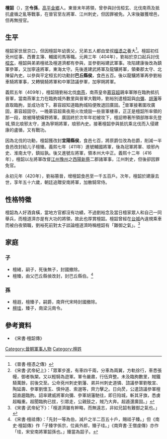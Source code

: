 {{Infobox Biography
| subject_name   = 檀韶
| image_name     = 
| image_size     = 
| image_caption  =
| date_of_birth  = 366年
| place_of_birth = 東晉僑置[[徐州_(三國至明朝)|徐州]][[京口|京口]]
| date_of_death  = 421年
| place_of_death = 南朝宋建康
| occupation     = 東晉、南朝宋官員
}}

'''檀韶'''（{{bd|366年||421年|catIdx=T}}），[[表字|字]]'''令孫'''，[[高平郡|高平]][[金鄉縣|金鄉]]人。東晉末年將領，曾參與討伐桓玄、北伐南燕及抵抗盧循之亂等戰事，在晉官至左將軍、江州刺史，但因罪被免。入宋後雖獲增邑，但再無授官。

== 生平 ==
檀韶家世居京口，但因檀韶年幼喪父，兄弟五人都由堂叔[[檀憑之|檀憑之]]養大<ref>《晉書·檀憑之傳》</ref>。檀韶初任兗州從事、西曹主簿、輔國司馬等職。元興三年（404年），劉裕於京口起兵討伐[[桓玄|桓玄]]，檀韶與弟弟檀祗及檀道濟都有參與，並參劉裕建武軍事。攻陷建康後改為鎮軍參軍，又加寧遠將軍，東海太守。先後進建武將軍及龍驤將軍，領秦郡太守、北陳留內史。以參與平定桓玄的功勳封'''巴丘縣侯'''，食邑五百。後以龍驤將軍再參劉裕車騎將軍事，又轉驍騎將軍和中軍諮議參軍，加寧朔將軍。

義熙五年（409年），檀韶隨劉裕北伐[[南燕_(十六國)|南燕]]，南燕皇帝[[慕容超|慕容超]]親率軍隊在臨朐抵抗晉軍，當南燕軍主力在臨朐城外數里與晉軍大戰時，劉裕別遣檀韶與[[向彌|向彌]]、[[胡藩|胡藩]]等直取臨朐，並成功攻下。慕容超知道臨朐城陷便敗退回廣固。<ref>《宋書·武帝紀上》：「眾軍步進，有車四千兩，分車為兩翼，方軌徐行，車悉張幔，御者執槊。又以輕騎為遊軍。軍令嚴肅，行伍齊整。未及臨朐數里，賊鐵騎萬餘，前後交至。公命兗州刺史劉藩、弟并州刺史道憐、諮議參軍劉敬宣、陶延壽、參軍劉懷玉、慎仲道、索邈等，齊力擊之。日向昃，公遣諮議參軍檀韶直趨臨朐。詔率建威將軍向彌、參軍胡藩馳往，即日陷城，斬其牙旗，悉虜超輜重。超聞臨朐已拔，引眾走，公親鼓之，賊乃大奔。超遁還廣固。」</ref>晉軍接著圍攻廣固，慕容超固守。一晚慕容超乘夜用火攻燒毀一些晉軍樓車，正正是檀韶所率領的那一段，故被降號橫野將軍。廣固終於次年年初被攻下，檀詔帶著所領部隊率先登城,領北琅邪太守，進為寧朔將軍，琅邪內史。接著檀韶參與抵抗乘北伐而入侵建康的盧循，又有戰功。

因為北伐的功勳，檀韶獲改封'''宜陽縣侯'''，食邑七百，將原爵位改為伯爵，削減一半食邑改封給儿子檀臻。義熙七年（411年）進號輔國將軍，後為冠軍將軍、琅邪內史、淮南太守，鎮姑孰。後又進號左將軍，領本州大中正。義熙十二年（416年），檀韶以左將軍改督[[江州|江州]][[豫州|豫州]]之[[西陽郡|西陽]][[新蔡郡|新蔡]]二郡諸軍事，江州刺史，但後卻因罪免官。

永初元年（420年），劉裕篡晉，增檀韶食邑至一千五百戶。次年，檀韶於建康去世，享年五十六歲，朝廷追贈安南將軍，加散騎常侍。

== 性格特徵 ==
檀韶為人好酒貪橫，當地方官都沒有功績，不過劉裕念及當日檀家眾人和自己一同舉兵，而檀道濟亦是有大功的將領，故此也厚賞檀韶。檀韶曾經在[[台城|台城]]內違規乘車而被白夜領職，劉裕死前對太子談論檀道濟時稱檀韶有「難御之氣」。<REF>《宋書·武帝紀下》：「檀道濟雖有幹略，而無遠志，非如兄韶有難御之氣也。」</REF>

== 家庭 ==
=== 子 ===
*檀緒，嗣子，死後無子，封國撤除。
*檀臻，由父巴丘縣侯改封，封巴丘縣伯。<ref>《宋書·檀祗傳》：「先封一等為伯，減戶之半二百五十戶，賜祗子臻。」但《南史·檀韶傳》作「子臻字係宗，位員外郎，臻子珪。」《南齊書·王僧虔傳》亦作「珪，宋安南將軍韶孫也。」臻當為韶子。</ref>

=== 孫 ===
*檀遐，檀臻子，嗣爵，南齊代宋時封國撤除。
*[[檀珪|檀珪]]，臻子，南梁沅南令。

== 參考資料 ==
*《宋書·檀韶傳》
{{REFLIST}}

[[Category:晉朝軍事人物|Category:晉朝軍事人物]]
[[Category:檀姓|Category:檀姓]]